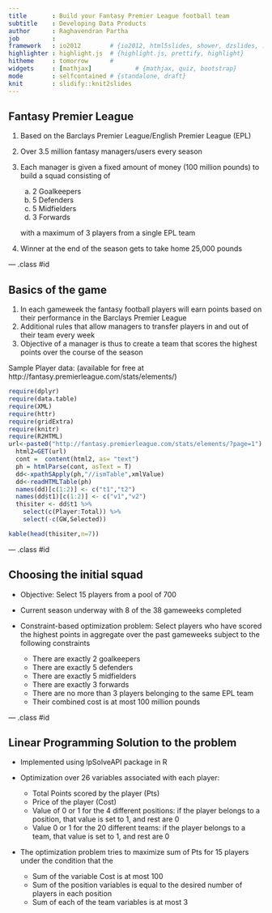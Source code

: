 ```yaml
---
title       : Build your Fantasy Premier League football team
subtitle    : Developing Data Products
author      : Raghavendran Partha
job         : 
framework   : io2012        # {io2012, html5slides, shower, dzslides, ...}
highlighter : highlight.js  # {highlight.js, prettify, highlight}
hitheme     : tomorrow      # 
widgets     : [mathjax]            # {mathjax, quiz, bootstrap}
mode        : selfcontained # {standalone, draft}
knit        : slidify::knit2slides
---
```


## Fantasy Premier League

1. Based on the Barclays Premier League/English Premier League (EPL)

2. Over 3.5 million fantasy managers/users every season

3. Each manager is given a fixed amount of money (100 million pounds) to build a squad consisting of
     
     a. 2 Goalkeepers     
     b. 5 Defenders     
     c. 5 Midfielders     
     d. 3 Forwards
     
     with a maximum of 3 players from a single EPL team
     
4. Winner at the end of the season gets to take home 25,000 pounds

--- .class #id 

## Basics of the game

1. In each gameweek the fantasy football players will earn points based on their performance in the Barclays Premier League
2. Additional rules that allow managers to transfer players in and out of their team every week
3. Objective of a manager is thus to create a team that scores the highest points over the course of the season

Sample Player data: (available for free at http://fantasy.premierleague.com/stats/elements/)

```r
require(dplyr)
require(data.table)
require(XML)
require(httr)
require(gridExtra)
require(knitr)
require(R2HTML)
url<-paste0("http://fantasy.premierleague.com/stats/elements/?page=1")
  html2=GET(url)
  cont =  content(html2, as= "text")
  ph = htmlParse(cont, asText = T)
  dd<-xpathSApply(ph,"//ismTable",xmlValue)
  dd<-readHTMLTable(ph)
  names(dd)[c(1:2)] <- c("t1","t2")  
  names(dd$t1)[c(1:2)] <- c("v1","v2")
  thisiter <- dd$t1 %>%
    select(c(Player:Total)) %>%
    select(-c(GW,Selected))
```

```r
kable(head(thisiter,n=7))
```

--- .class #id 

## Choosing the initial squad

- Objective: Select 15 players from a pool of 700

- Current season underway with 8 of the 38 gameweeks completed

- Constraint-based optimization problem: Select players who have scored the highest points in aggregate over the past gameweeks subject to the following constraints

     * There are exactly 2 goalkeepers     
     * There are exactly 5 defenders     
     * There are exactly 5 midfielders     
     * There are exactly 3 forwards     
     * There are no more than 3 players belonging to the same EPL team     
     * Their combined cost is at most 100 million pounds
     


--- .class #id

## Linear Programming Solution to the problem

- Implemented using lpSolveAPI package in R

- Optimization over 26 variables associated with each player: 

     * Total Points scored by the player (Pts)     
     * Price of the player (Cost)     
     * Value of 0 or 1 for the 4 different positions: if the player belongs to a position, that value is set to 1, and rest are 0     
     * Value 0 or 1 for the 20 different teams: if the player belongs to a team, that value is set to 1, and rest are 0     

- The optimization problem tries to maximize sum of Pts for 15 players under the condition that the 

     - Sum of the variable Cost is at most 100
     - Sum of the position variables is equal to the desired number of players in each position
     - Sum of each of the team variables is at most 3 

